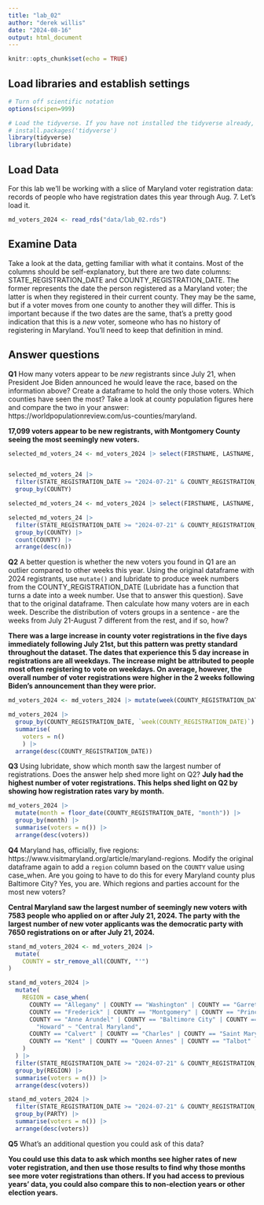 ```yaml
---
title: "lab_02"
author: "derek willis"
date: "2024-08-16"
output: html_document
---
```


```r
knitr::opts_chunk$set(echo = TRUE)
```

## Load libraries and establish settings

```r
# Turn off scientific notation
options(scipen=999)

# Load the tidyverse. If you have not installed the tidyverse already, remove the # from the next line and run it first.  
# install.packages('tidyverse')
library(tidyverse)
library(lubridate)
```

## Load Data

For this lab we'll be working with a slice of Maryland voter registration data: records of people who have registration dates this year through Aug. 7. Let's load it.

```r
md_voters_2024 <- read_rds("data/lab_02.rds")
```

## Examine Data

Take a look at the data, getting familiar with what it contains. Most of the columns should be self-explanatory, but there are two date columns: STATE_REGISTRATION_DATE and COUNTY_REGISTRATION_DATE. The former represents the date the person registered as a Maryland voter; the latter is when they registered in their current county. They may be the same, but if a voter moves from one county to another they will differ. This is important because if the two dates are the same, that's a pretty good indication that this is a *new* voter, someone who has no history of registering in Maryland. You'll need to keep that definition in mind.

## Answer questions

**Q1** How many voters appear to be *new* registrants since July 21, when President Joe Biden announced he would leave the race, based on the information above? Create a dataframe to hold the only those voters. Which counties have seen the most? Take a look at county population figures here and compare the two in your answer: https://worldpopulationreview.com/us-counties/maryland.

**17,099 voters appear to be new registrants, with Montgomery County seeing the most seemingly new voters.**

```r

selected_md_voters_24 <- md_voters_2024 |> select(FIRSTNAME, LASTNAME, STATE_REGISTRATION_DATE, COUNTY_REGISTRATION_DATE, COUNTY)


selected_md_voters_24 |>
  filter(STATE_REGISTRATION_DATE >= "2024-07-21" & COUNTY_REGISTRATION_DATE >= "2024-07-21" & STATE_REGISTRATION_DATE == COUNTY_REGISTRATION_DATE) |>
  group_by(COUNTY)

```

```r

selected_md_voters_24 <- md_voters_2024 |> select(FIRSTNAME, LASTNAME, STATE_REGISTRATION_DATE, COUNTY_REGISTRATION_DATE, COUNTY)

selected_md_voters_24 |>
  filter(STATE_REGISTRATION_DATE >= "2024-07-21" & COUNTY_REGISTRATION_DATE >= "2024-07-21" & STATE_REGISTRATION_DATE == COUNTY_REGISTRATION_DATE) |>
  group_by(COUNTY) |>
  count(COUNTY) |>
  arrange(desc(n))

```


**Q2** A better question is whether the new voters you found in Q1 are an outlier compared to other weeks this year. Using the original dataframe with 2024 registrants, use `mutate()` and lubridate to produce week numbers from the COUNTY_REGISTRATION_DATE (Lubridate has a function that turns a date into a week number. Use that to answer this question). Save that to the original dataframe. Then calculate how many voters are in each week. Describe the distribution of voters groups in a sentence - are the weeks from July 21-August 7 different from the rest, and if so, how?

**There was a large increase in county voter registrations in the five days immediately following July 21st, but this pattern was pretty standard throughout the dataset. The dates that experience this 5 day increase in registrations are all weekdays. The increase might be attributed to people most often registering to vote on weekdays. On average, however, the overall number of voter registrations were higher in the 2 weeks following Biden's announcement than they were prior.**

```r

md_voters_2024 <- md_voters_2024 |> mutate(week(COUNTY_REGISTRATION_DATE))

```


```r

md_voters_2024 |>
  group_by(COUNTY_REGISTRATION_DATE, `week(COUNTY_REGISTRATION_DATE)`) |>
  summarise(
    voters = n()
    ) |>
  arrange(desc(COUNTY_REGISTRATION_DATE))

```


**Q3** Using lubridate, show which month saw the largest number of registrations. Does the answer help shed more light on Q2?
**July had the highest number of voter registrations. This helps shed light on Q2 by showing how registration rates vary by month.** 

```r

md_voters_2024 |>
  mutate(month = floor_date(COUNTY_REGISTRATION_DATE, "month")) |>
  group_by(month) |>
  summarise(voters = n()) |>
  arrange(desc(voters))

```

**Q4** Maryland has, officially, five regions: https://www.visitmaryland.org/article/maryland-regions. Modify the original dataframe again to add a `region` column based on the `COUNTY` value using case_when. Are you going to have to do this for every Maryland county plus Baltimore City? Yes, you are. Which regions and parties account for the most new voters?

**Central Maryland saw the largest number of seemingly new voters with 7583 people who applied on or after July 21, 2024. The party with the largest number of new voter applicants was the democratic party with 7650 registrations on or after July 21, 2024.** 

```r


stand_md_voters_2024 <- md_voters_2024 |>
  mutate(
    COUNTY = str_remove_all(COUNTY, "'")
)


```


```r

stand_md_voters_2024 |>
  mutate(
    REGION = case_when(
      COUNTY == "Allegany" | COUNTY == "Washington" | COUNTY == "Garrett" ~ "Western Maryland",
      COUNTY == "Frederick" | COUNTY == "Montgomery" | COUNTY == "Prince Georges" ~ "Capital Region",
      COUNTY == "Anne Arundel" | COUNTY == "Baltimore City" | COUNTY == "Baltimore County" | COUNTY == "Carroll" | COUNTY == "Harford" | COUNTY == 
        "Howard" ~ "Central Maryland",
      COUNTY == "Calvert" | COUNTY == "Charles" | COUNTY == "Saint Marys" ~ "Southern Maryland",
      COUNTY == "Kent" | COUNTY == "Queen Annes" | COUNTY == "Talbot" | COUNTY == "Caroline" | COUNTY == "Dorchester" | COUNTY == "Wicomico" | COUNTY == "Somerset" | COUNTY == "Worcester" | COUNTY == "Cecil" ~ "Eastern Shore"
    )
  ) |>
  filter(STATE_REGISTRATION_DATE >= "2024-07-21" & COUNTY_REGISTRATION_DATE >= "2024-07-21" & STATE_REGISTRATION_DATE == COUNTY_REGISTRATION_DATE) |>
  group_by(REGION) |>
  summarise(voters = n()) |>
  arrange(desc(voters))

```
```r

stand_md_voters_2024 |>
  filter(STATE_REGISTRATION_DATE >= "2024-07-21" & COUNTY_REGISTRATION_DATE >= "2024-07-21" & STATE_REGISTRATION_DATE == COUNTY_REGISTRATION_DATE) |>
  group_by(PARTY) |>
  summarise(voters = n()) |>
  arrange(desc(voters))

```


**Q5** What's an additional question you could ask of this data?

**You could use this data to ask which months see higher rates of new voter registration, and then use those results to find why those months see more voter registrations than others. If you had access to previous years' data, you could also compare this to non-election years or other election years.** 
